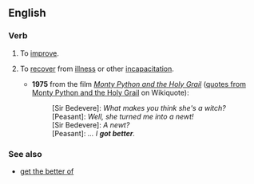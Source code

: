 ==English==

===Verb===
{{en-verb|head=[[to]] [[get]] [[better]]|gets better|getting better|got better|gotten better}}

# {{context|literally|lang=en}} To [[improve]].
# {{context|idiomatic|lang=en}} To [[recover]] from [[illness]] or other [[incapacitation]].
#* '''1975''' from the film ''[[w:Monty Python and the Holy Grail|Monty Python and the Holy Grail]]'' ([[wikiquote:en:Monty Python and the Holy Grail#Dialogue|quotes from Monty Python and the Holy Grail]] on Wikiquote):
#*: [Sir Bedevere]: ''What makes you think she's a witch?'' 
#*: [Peasant]: ''Well, she turned me into a newt!'' 
#*: [Sir Bedevere]: ''A newt?'' 
#*: [Peasant]: ''... I '''got better'''.''

===See also===
* [[get the better of]]
